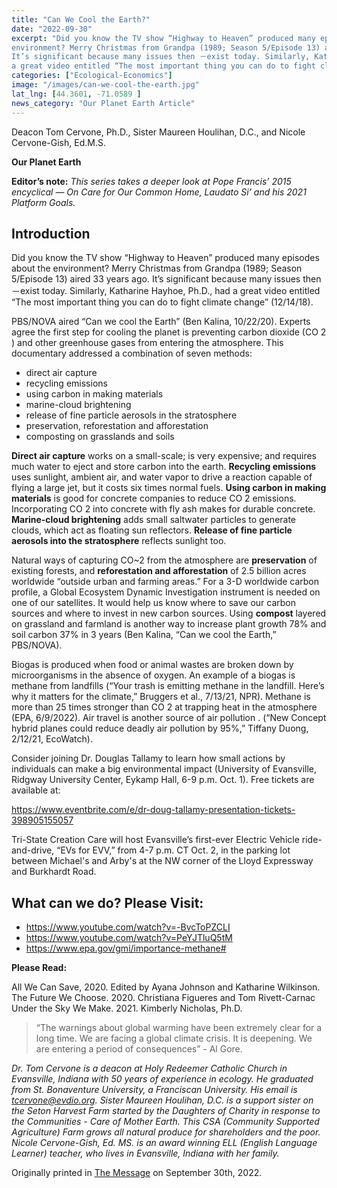 ```yaml
---
title: "Can We Cool the Earth?"
date: "2022-09-30"
excerpt: "Did you know the TV show “Highway to Heaven” produced many episodes about the
environment? Merry Christmas from Grandpa (1989; Season 5/Episode 13) aired 33 years ago.
It’s significant because many issues then －exist today. Similarly, Katharine Hayhoe, Ph.D., had
a great video entitled “The most important thing you can do to fight climate change” (12/14/18)."
categories: ["Ecological-Economics"]
image: "/images/can-we-cool-the-earth.jpg"
lat_lng: [44.3601, -71.0589 ]
news_category: "Our Planet Earth Article"
---
```


<CustomImage
  src="https://raw.githubusercontent.com/MCervone14/our-planet-earth-articles/main/images/can-we-cool-the-earth.jpg"
  alt="The planet with one side on fire."
  priority={true}
/>

Deacon Tom Cervone, Ph.D., Sister Maureen Houlihan, D.C., and Nicole Cervone-Gish, Ed.M.S.

**Our Planet Earth**

**Editor’s note:**
_This series takes a deeper look at Pope Francis’ 2015 encyclical ― On Care for Our Common
Home, Laudato Si’ and his 2021 Platform Goals._

## Introduction

Did you know the TV show “Highway to Heaven” produced many episodes about the
environment? Merry Christmas from Grandpa (1989; Season 5/Episode 13) aired 33 years ago.
It’s significant because many issues then －exist today. Similarly, Katharine Hayhoe, Ph.D., had
a great video entitled “The most important thing you can do to fight climate change” (12/14/18).

PBS/NOVA aired “Can we cool the Earth” (Ben Kalina, 10/22/20). Experts agree the first step
for cooling the planet is preventing carbon dioxide (CO 2 ) and other greenhouse gases from
entering the atmosphere. This documentary addressed a combination of seven methods:

- direct air capture
- recycling emissions
- using carbon in making materials
- marine-cloud brightening
- release of fine particle aerosols in the stratosphere
- preservation, reforestation and afforestation
- composting on grasslands and soils

**Direct air capture** works on a small-scale; is very expensive; and requires much water to eject
and store carbon into the earth. **Recycling emissions** uses sunlight, ambient air, and water vapor
to drive a reaction capable of flying a large jet, but it costs six times normal fuels. **Using carbon
in making materials** is good for concrete companies to reduce CO 2 emissions. Incorporating
CO 2 into concrete with fly ash makes for durable concrete. **Marine-cloud brightening** adds
small saltwater particles to generate clouds, which act as floating sun reflectors. **Release of fine
particle aerosols into the stratosphere** reflects sunlight too.

Natural ways of capturing CO~2 from the atmosphere are **preservation** of existing forests, and
**reforestation and afforestation** of 2.5 billion acres worldwide “outside urban and farming
areas.” For a 3-D worldwide carbon profile, a Global Ecosystem Dynamic Investigation
instrument is needed on one of our satellites. It would help us know where to save our carbon
sources and where to invest in new carbon sources. Using **compost** layered on grassland and
farmland is another way to increase plant growth 78% and soil carbon 37% in 3 years (Ben
Kalina, “Can we cool the Earth,” PBS/NOVA).

Biogas is produced when food or animal wastes are broken down by microorganisms in the
absence of oxygen. An example of a biogas is methane from landfills (“Your trash is emitting
methane in the landfill. Here’s why it matters for the climate,” Bruggers et al., 7/13/21, NPR).
Methane is more than 25 times stronger than CO 2 at trapping heat in the atmosphere (EPA,
6/9/2022). Air travel is another source of air pollution . (“New Concept hybrid planes could
reduce deadly air pollution by 95%,” Tiffany Duong, 2/12/21, EcoWatch).

Consider joining Dr. Douglas Tallamy to learn how small actions by individuals can
make a big environmental impact (University of Evansville, Ridgway University Center,
Eykamp Hall, 6-9 p.m. Oct. 1). Free tickets are available at:

https://www.eventbrite.com/e/dr-doug-tallamy-presentation-tickets-398905155057

Tri-State Creation Care will host Evansville’s first-ever Electric Vehicle ride-and-drive, “EVs for
EVV,” from 4-7 p.m. CT Oct. 2, in the parking lot between Michael&#39;s and Arby&#39;s at the NW
corner of the Lloyd Expressway and Burkhardt Road.

## What can we do? Please Visit:

- https://www.youtube.com/watch?v=-BvcToPZCLI
- https://www.youtube.com/watch?v=PeYJTluQ5tM
- https://www.epa.gov/gmi/importance-methane#

**Please Read:**

All We Can Save, 2020. Edited by Ayana Johnson and Katharine Wilkinson.
The Future We Choose. 2020. Christiana Figueres and Tom Rivett-Carnac
Under the Sky We Make. 2021. Kimberly Nicholas, Ph.D.

> “The warnings about global warming have been extremely clear for a long time. We are facing a
> global climate crisis. It is deepening. We are entering a period of consequences” - Al Gore.

_Dr. Tom Cervone is a deacon at Holy Redeemer Catholic Church in Evansville, Indiana with 50
years of experience in ecology. He graduated from St. Bonaventure University, a Franciscan
University. His email is tcervone@evdio.org. Sister Maureen Houlihan, D.C. is a support sister
on the Seton Harvest Farm started by the Daughters of Charity in response to the Communities -
Care of Mother Earth. This CSA (Community Supported Agriculture) Farm grows all natural
produce for shareholders and the poor. Nicole Cervone-Gish, Ed. MS. is an award winning ELL
(English Language Learner) teacher, who lives in Evansville, Indiana with her family._

Originally printed in [The Message](https://evdiomessage.org/) on September 30th, 2022.
